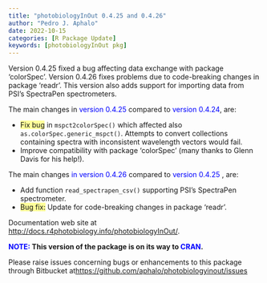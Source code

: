 ```yaml
---
title: "photobiologyInOut 0.4.25 and 0.4.26"
author: "Pedro J. Aphalo"
date: 2022-10-15
categories: [R Package Update]
keywords: [photobiologyInOut pkg]
---
```


Version 0.4.25 fixed a bug affecting data exchange with package 'colorSpec'. Version 0.4.26 fixes problems due to code-breaking changes in package 'readr'. This version also adds support for importing data from PSI's SpectraPen spectrometers.

The main changes in [version 0.4.25]{style="color: #0000ff;"} compared to [version 0.4.24 ]{style="color: #0000ff;"}, are:

<ul>

<li>[Fix bug]{style="background-color: #ffff99;"} in `mspct2colorSpec()` which affected also `as.colorSpec.generic_mspct()`. Attempts to convert collections containing spectra with inconsistent wavelength vectors would fail.</li>

<li>Improve compatibility with package 'colorSpec' (many thanks to Glenn Davis for his help!).</li>

</ul>

The main changes [in version 0.4.26]{style="color: #0000ff;"} compared to [version 0.4.25]{style="color: #0000ff;"} , are:

<ul>

<li>Add function `read_spectrapen_csv()` supporting PSI's SpectraPen spectrometer.</li>

<li>[Bug fix:]{style="background-color: #ffff99;"} Update for code-breaking changes in package 'readr'.</li>

</ul>

Documentation web site at <a href="https://docs.r4photobiology.info/photobiologyInOut/">http://docs.r4photobiology.info/photobiologyInOut/</a>.

[<strong>]{style="text-indent: 0em;"}[NOTE:]{style="color: #0000ff;"} This version of the package is on its way to [CRAN]{style="color: #0000ff;"}.</strong>

[Please raise issues concerning bugs or enhancements to this package through Bitbucket at ]{style="text-indent: 0em;"}<a style="text-indent: 0em;" href="https://github.com/aphalo/photobiologyinout/issues">https://github.com/aphalo/photobiologyinout/issues</a>
